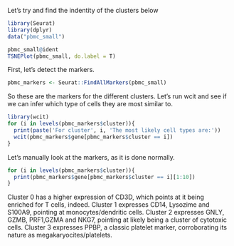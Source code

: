 
Let's try and find the indentity of the clusters below



```r
library(Seurat)
library(dplyr)
data("pbmc_small")

pbmc_small@ident
TSNEPlot(pbmc_small, do.label = T)

```



First, let's detect the markers.

```r
pbmc_markers <- Seurat::FindAllMarkers(pbmc_small)

```

So these are the markers for the different clusters. Let's run wcit and see if we can infer which type of cells they are most similar to. 

```r
library(wcit)
for (i in levels(pbmc_markers$cluster)){
  print(paste('For cluster', i, 'The most likely cell types are:'))
  wcit(pbmc_markers$gene[pbmc_markers$cluster == i])
}
```

Let's manually look at the markers, as it is done normally.

```r
for (i in levels(pbmc_markers$cluster)){
  print(pbmc_markers$gene[pbmc_markers$cluster == i][1:10])
}
```

Cluster 0 has a higher expression of CD3D, which points at it being enriched for T cells, indeed. 
Cluster 1  expresses CD14, Lysozime and S100A9, pointing at monocytes/dendritic cells.
Cluster 2 expresses GNLY, GZMB, PRF1,GZMA and NKG7, pointing at likely being a cluster of cytotoxic cells.
Cluster 3 expresses PPBP, a classic platelet marker, corroborating its nature as megakaryocites/platelets.
